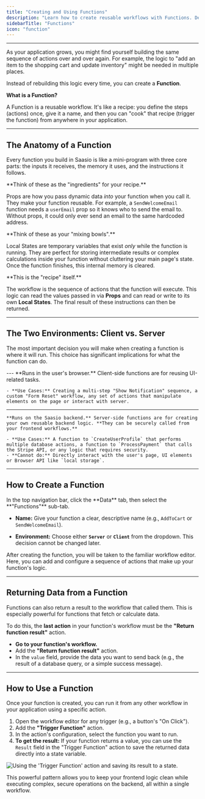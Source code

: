 ```yaml
---
title: "Creating and Using Functions"
description: "Learn how to create reusable workflows with Functions. Define a sequence of actions once and trigger it from anywhere in your application, on either the client or server."
sidebarTitle: "Functions"
icon: "function"
---
```


---

As your application grows, you might find yourself building the same sequence of actions over and over again. For example, the logic to "add an item to the shopping cart and update inventory" might be needed in multiple places.

Instead of rebuilding this logic every time, you can create a **Function**.

<Info>
  
**What is a Function?**

A Function is a reusable workflow. It's like a recipe:
you define the steps (actions) once, give it a name, and then you can "cook"
that recipe (trigger the function) from anywhere in your application.

</Info>

---

## The Anatomy of a Function

Every function you build in Saasio is like a mini-program with three core parts: the inputs it receives, the memory it uses, and the instructions it follows.

<Steps>
<Step title="1. Props (Inputs)">
  <div class="flex items-center gap-2">
      <Icon icon="arrow-down" /> **Think of these as the "ingredients" for your recipe.**
  </div>
  
  Props are how you pass dynamic data *into* your function when you call it. They make your function reusable. For example, a `SendWelcomeEmail` function needs a `userEmail` prop so it knows who to send the email to. Without props, it could only ever send an email to the same hardcoded address.
</Step>

<Step title="2. Local States (Internal Memory)">
  <div class="flex items-center gap-2">
      <Icon icon="brain" /> **Think of these as your "mixing bowls".**
  </div>

Local States are temporary variables that exist _only_ while the function is running. They are perfect for storing intermediate results or complex calculations inside your function without cluttering your main page's state. Once the function finishes, this internal memory is cleared.

</Step>

<Step title="3. The Workflow (Instructions)">
  <div class="flex items-center gap-2">
      <Icon icon="list-ol" /> **This is the "recipe" itself.**
  </div>

The workflow is the sequence of actions that the function will execute. This logic can read the values passed in via **Props** and can read or write to its own **Local States**. The final result of these instructions can then be returned.

</Step>
</Steps>

---

## The Two Environments: Client vs. Server

The most important decision you will make when creating a function is where it will run. This choice has significant implications for what the function can do.

<CardGroup cols={2}>
  <Card title="Client (Frontend)" icon="desktop">
---
    **Runs in the user's browser.** Client-side functions are for reusing UI-related tasks.

    - **Use Cases:** Creating a multi-step "Show Notification" sequence, a custom "Form Reset" workflow, any set of actions that manipulate elements on the page or interact with server.

  </Card>
  <Card title="Server (Backend)" icon="server">

---

    **Runs on the Saasio backend.** Server-side functions are for creating your own reusable backend logic. **They can be securely called from your frontend workflows.**

    - **Use Cases:** A function to `CreateUserProfile` that performs multiple database actions, a function to `ProcessPayment` that calls the Stripe API, or any logic that requires security.
    - **Cannot do:** Directly interact with the user's page, UI elements or Browser API like `local storage`.

  </Card>
</CardGroup>

---

## How to Create a Function

<Steps>
<Step title="1. Navigate to the Functions Tab">
In the top navigation bar, click the **Data** tab, then select the **"Functions"** sub-tab.
</Step>

<Step title="2. Define the Name and Environment">
  
- **Name:** Give your function a clear, descriptive name (e.g., `AddToCart` or
  `SendWelcomeEmail`). 
  
- **Environment:** Choose either **`Server`** or
  **`Client`** from the dropdown. This decision cannot be changed later.

</Step>

<Step title="3. Build the Workflow">
After creating the function, you will be taken to the familiar workflow editor. Here, you can add and configure a sequence of actions that make up your function's logic.
</Step>
</Steps>

---

## Returning Data from a Function

Functions can also return a result to the workflow that called them. This is especially powerful for functions that fetch or calculate data.

To do this, the **last action** in your function's workflow must be the **"Return function result"** action.

- **Go to your function's workflow.**
- Add the **"Return function result"** action.
- In the `value` field, provide the data you want to send back (e.g., the result of a database query, or a simple success message).

---

## How to Use a Function

Once your function is created, you can run it from any other workflow in your application using a specific action.

1.  Open the workflow editor for any trigger (e.g., a button's "On Click").
2.  Add the **"Trigger Function"** action.
3.  In the action's configuration, select the function you want to run.
4.  **To get the result:** If your function returns a value, you can use the `Result` field in the "Trigger Function" action to save the returned data directly into a state variable.

<Frame caption="Trigger Function Called: 'client'">
  <img
    alt="Using the 'Trigger Function' action and saving its result to a state."
    src="/images/trigger-fn.png"
    style={{ borderRadius: "8px" }}
  />
</Frame>

This powerful pattern allows you to keep your frontend logic clean while executing complex, secure operations on the backend, all within a single workflow.
